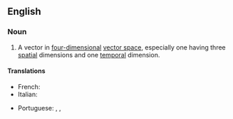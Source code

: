 ==English==

===Noun===
{{wikipedia}}
{{en-noun|head=[[four]]-[[vector]]}}

# {{lb|en|mathematics}} A vector in [[four-dimensional]] [[vector space]], especially one having three [[spatial]] dimensions and one [[temporal]] dimension.

====Translations====
{{trans-top|vector in four-dimensional vector space}}
* French: {{t|fr|quadrivecteur|m}}
* Italian: {{t+|it|quadrivettore|m}}
{{trans-mid}}
* Portuguese: {{t+|pt|quadrivetor|m}}, {{t|pt|quatro-vetor|m}}, {{t|pt|4-vetor|m}}
{{trans-bottom}}